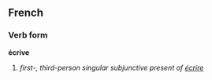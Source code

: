 ==French==
===Verb form===
'''écrive'''

# ''first-, third-person singular subjunctive present of [[écrire]]''